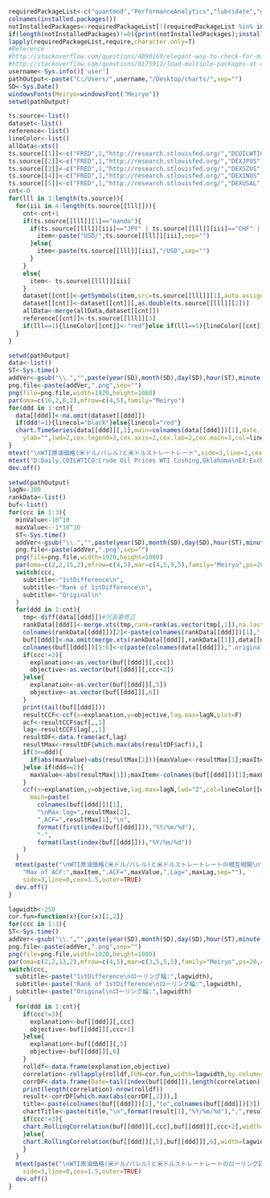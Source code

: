 ```r
requiredPackageList<-c("quantmod","PerformanceAnalytics","lubridate","ggplot2")
colnames(installed.packages())
notInstalledPackages<-requiredPackageList[!(requiredPackageList %in% installed.packages()[,"Package"])] #apply logical vector to requiredPackageList
if(length(notInstalledPackages)!=0){print(notInstalledPackages);install.packages(notInstalledPackages)}
lapply(requiredPackageList,require,character.only=T)
#Reference 
#http://stackoverflow.com/questions/4090169/elegant-way-to-check-for-missing-packages-and-install-them
#http://stackoverflow.com/questions/8175912/load-multiple-packages-at-once
username<-Sys.info()['user']
pathOutput<-paste("C:/Users/",username,"/Desktop/charts/",sep="")
SD<-Sys.Date()
windowsFonts(Meiryo=windowsFont("Meiryo"))
setwd(pathOutput)
```

```r
ts.source<-list()
dataset<-list()
reference<-list()
lineColor<-list()
allData<-xts()
ts.source[[1]]<-c("FRED",1,"http://research.stlouisfed.org/","DCOILWTICO")
ts.source[[2]]<-c("FRED",1,"http://research.stlouisfed.org/","DEXJPUS","DEXUSEU","DEXUSUK","DEXBZUS")
ts.source[[3]]<-c("FRED",1,"http://research.stlouisfed.org/","DEXSZUS","DEXKOUS","DEXMXUS")
ts.source[[4]]<-c("FRED",1,"http://research.stlouisfed.org/","DEXINUS","DEXTHUS","DEXHKUS","DEXSIUS","DEXMAUS","DEXSDUS")
ts.source[[5]]<-c("FRED",1,"http://research.stlouisfed.org/","DEXUSAL","DEXUSNZ","DEXCAUS","DEXSFUS","DEXNOUS","DEXDNUS")
cnt<-0
for(lll in 1:length(ts.source)){
  for(iii in 4:length(ts.source[[lll]])){
    cnt<-cnt+1
    if(ts.source[[lll]][1]=="oanda"){
      if(ts.source[[lll]][iii]=="JPY" | ts.source[[lll]][iii]=="CHF" | ts.source[[lll]][iii]=="ZAR" | ts.source[[lll]][iii]=="KRW"){
        item<-paste("USD/",ts.source[[lll]][iii],sep="")
      }else{
        item<-paste(ts.source[[lll]][iii],"/USD",sep="")
      }
    }
    else{
      item<- ts.source[[lll]][iii]
    }
    dataset[[cnt]]<-getSymbols(item,src=ts.source[[lll]][1],auto.assign=FALSE)
    dataset[[cnt]]<-dataset[[cnt]][,as.double(ts.source[[lll]][2])]
    allData<-merge(allData,dataset[[cnt]])
    reference[[cnt]]<-ts.source[[lll]][3]
    if(lll==1){lineColor[[cnt]]<-"red"}else if(lll==5){lineColor[[cnt]]<-"blue"}else{lineColor[[cnt]]<-"black"}
  }
}
```

```r
setwd(pathOutput)
data<-list()
ST<-Sys.time()  
addVer<-gsub("\\.","",paste(year(SD),month(SD),day(SD),hour(ST),minute(ST),second(ST),sep=""))
png.file<-paste(addVer,".png",sep="")
png(file=png.file,width=1920,height=1080)
par(oma=c(16,2,6,2),mfrow=c(4,5),family="Meiryo")
for(ddd in 1:cnt){
  data[[ddd]]<-na.omit(dataset[[ddd]])
  if(ddd!=1){linecol="black"}else{linecol="red"}
  chart.TimeSeries(data[[ddd]][,1],main=colnames(data[[ddd]])[1],date.format="%Y/%m/%d",
    ylab="",lwd=2,cex.legend=3,cex.axis=2,cex.lab=2,cex.main=3,col=lineColor[[ddd]])
}
mtext("\nWTI原油価格(米ドル/バレル)と米ドルストレートレート",side=3,line=1,cex=4,outer=TRUE)
mtext("D:Daily,COILWTICO:Crude Oil Prices WTI Cushing,Oklahoma\nEX:Exchange Rate,US:U.S.Dollar,JP:Japanese Yen,EU:Euro,CH:Chinese Yuan,UK:British Pound,CA:Canadian Dollar,BZ:Brazilian Real,\nMX:Mexican New Pesso,AL:Australian Dollar,KO:South Korean Won,SZ:Swiss Franc,IN:Indian Rupee,TH:Thai Baht,TA:New Taiwan Dollar,\nSF:South African Rand,NZ:New Zealand Dollar,HK:Hong Kong Dollar,SI:Singapore Dollar,SD:Swedish Kroner,NO:Norwegian Kroner,\nMA:Malaysian Ringgit,DN:Danish Kroner",side=1,line=15,cex=2,adj=0,outer=TRUE)
dev.off()
```

```r
setwd(pathOutput)
lagN<-300
rankData<-list()
buf<-list()
for(ccc in 1:3){
  minValue<-10^10
  maxValue<--1*10^10
  ST<-Sys.time()  
  addVer<-gsub("\\.","",paste(year(SD),month(SD),day(SD),hour(ST),minute(ST),second(ST),sep=""))
  png.file<-paste(addVer,".png",sep="")
  png(file=png.file,width=1920,height=1080)
  par(oma=c(2,2,15,2),mfrow=c(4,5),mar=c(4,5,9,5),family="Meiryo",ps=20,cex.axis=1,cex.lab=1,cex.main=1,cex.sub=1)
  switch(ccc,
    subtitle<-"1stDifference\n",
    subtitle<-"Rank of 1stDifference\n",
    subtitle<-"Original\n"
  )
  for(ddd in 1:cnt){
    tmp<-diff(data[[ddd]])#冗長要修正
    rankData[[ddd]]<-merge.xts(tmp,rank=rank(as.vector(tmp[,1]),na.last="keep"))
    colnames(rankData[[ddd]])[2]<-paste(colnames(rankData[[ddd]])[1],".rank",sep="")
    buf[[ddd]]<-na.omit(merge.xts(rankData[[ddd]],rankData[[1]],data[[ddd]],data[[1]]))
    colnames(buf[[ddd]])[5:6]<-c(paste(colnames(data[[ddd]]),".original",sep=""),paste(colnames(data[[1]]),".original",sep=""))
    if(ccc!=3){
      explanation<-as.vector(buf[[ddd]][,ccc])
      objective<-as.vector(buf[[ddd]][,ccc+2])  
    }else{
      explanation<-as.vector(buf[[ddd]][,5])
      objective<-as.vector(buf[[ddd]][,6])  
    }  
    print(tail(buf[[ddd]]))  
    resultCCF<-ccf(x=explanation,y=objective,lag.max=lagN,plot=F)
    acf<-resultCCF$acf[,,1]
    lag<-resultCCF$lag[,,1]
    resultDF<-data.frame(acf,lag)
    resultMax<-resultDF[which.max(abs(resultDF$acf)),]
    if(3<=ddd){
      if(abs(maxValue)<abs(resultMax[1])){maxValue<-resultMax[1];maxItem<-colnames(buf[[ddd]])[1];maxLag<-resultMax[2]}
    }else if(ddd==2){
      maxValue<-abs(resultMax[1]);maxItem<-colnames(buf[[ddd]])[1];maxLag<-resultMax[2] 
    }  
    ccf(x=explanation,y=objective,lag.max=lagN,lwd="2",col=lineColor[[ddd]],
      main=paste(
        colnames(buf[[ddd]])[1],
        "\nMax:lag=",resultMax[2],
        ",ACF=",resultMax[1],"\n",
        format(first(index(buf[[ddd]])),"%Y/%m/%d"),
        "-",
        format(last(index(buf[[ddd]])),"%Y/%m/%d"))
    )
  }
  mtext(paste("\nWTI原油価格(米ドル/バレル)と米ドルストレートレートの相互相関\n",subtitle,
    "Max of ACF:",maxItem,",ACF=",maxValue,",Lag=",maxLag,sep=""),
    side=3,line=0,cex=1.5,outer=TRUE)
  dev.off()
}
```

```r
lagwidth<-250
cor.fun=function(x){cor(x)[1,2]}
for(ccc in 1:3){
ST<-Sys.time()  
addVer<-gsub("\\.","",paste(year(SD),month(SD),day(SD),hour(ST),minute(ST),second(ST),sep=""))
png.file<-paste(addVer,".png",sep="")
png(file=png.file,width=1920,height=1080)
par(oma=c(2,2,13,2),mfrow=c(4,5),mar=c(3,5,5,5),family="Meiryo",ps=20,cex.axis=1,cex.lab=1,cex.main=1,cex.sub=1)
switch(ccc,
  subtitle<-paste("1stDifference\nローリング幅:",lagwidth),
  subtitle<-paste("Rank of 1stDifference\nローリング幅:",lagwidth),
  subtitle<-paste("Original\nローリング幅:",lagwidth)
)
  for(ddd in 1:cnt){
    if(ccc!=3){
      explanation<-buf[[ddd]][,ccc]
      objective<-buf[[ddd]][,ccc+2]
    }else{
      explanation<-buf[[ddd]][,5]
      objective<-buf[[ddd]][,6]
    }  
    rolldf<-data.frame(explanation,objective)
    correlation<-rollapply(rolldf,FUN=cor.fun,width=lagwidth,by.column=F,align="right")
    corrDF<-data.frame(Date=tail(index(buf[[ddd]]),length(correlation)),correlation)
    print(length(correlation)-nrow(rolldf))
    result<-corrDF[which.max(abs(corrDF[,2])),]
    title<-paste(colnames(buf[[ddd]])[1],"to",colnames(buf[[ddd]])[3])
    chartTitle<-paste(title,"\n",format(result[1],"%Y/%m/%d"),",",result[2])
    if(ccc!=3){
    chart.RollingCorrelation(buf[[ddd]][,ccc],buf[[ddd]][,ccc+2],width=lagwidth,type="h",cex.main=1,main=chartTitle,col=lineColor[[ddd]])
    }else{
    chart.RollingCorrelation(buf[[ddd]][,5],buf[[ddd]][,6],width=lagwidth,type="h",cex.main=1,main=chartTitle,col=lineColor[[ddd]])
    }  
  }
  mtext(paste("\nWTI原油価格(米ドル/バレル)と米ドルストレートレートのローリング回帰\n",subtitle,sep=""),
    side=3,line=0,cex=1.5,outer=TRUE)
  dev.off()
}
```
